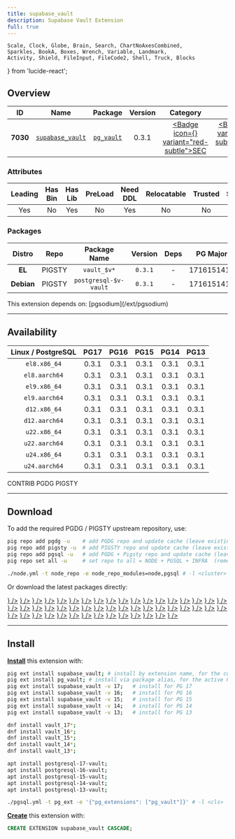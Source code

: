 ```yaml
---
title: supabase_vault
description: Supabase Vault Extension
full: true
---
```


    Scale, Clock, Globe, Brain, Search, ChartNoAxesCombined,
    Sparkles, BookA, Boxes, Wrench, Variable, Landmark,
    Activity, Shield, FileInput, FileCode2, Shell, Truck, Blocks
} from 'lucide-react';

## Overview

| <TooltipIconButton tooltip="Extension unique identifier" side="top">ID</TooltipIconButton> | <TooltipIconButton tooltip="Extension name" side="top">Name</TooltipIconButton> | <TooltipIconButton tooltip="Package name for installation" side="top">Package</TooltipIconButton> | <TooltipIconButton tooltip="Latest available extension version" side="top">Version</TooltipIconButton> | <TooltipIconButton tooltip="Extension category" side="top">Category</TooltipIconButton> | <TooltipIconButton tooltip="Open source license" side="top">License</TooltipIconButton> | <TooltipIconButton tooltip="Programming language" side="top">Lang</TooltipIconButton> |
|:--------:|:--------:|:----------:|:--------------:|:---------------------------------------:|:------------------------------------------------------:|:----:|
| **7030** | [`supabase_vault`](https://github.com/supabase/vault) | [`pg_vault`](/ext/supabase_vault) | 0.3.1 | <a href="/ext/sec" className="no-underline"><Badge icon={<Shield />} variant="red-subtle">SEC</Badge></a> | <a href="/ext/list/license#apache-20" className="no-underline"><Badge icon={<Scale />} variant="green-subtle">Apache-2.0</Badge></a> | <a href="/ext/list/lang#c"><Badge icon={<FileCode2 />} variant="blue-subtle">C</Badge></a> |

### Attributes

| <TooltipIconButton tooltip="The Primary Leading extension in the Package" side="top">Leading</TooltipIconButton> | <TooltipIconButton tooltip="Contains binary utils" side="top">Has Bin</TooltipIconButton> | <TooltipIconButton tooltip="Contains .so shared library files" side="top">Has Lib</TooltipIconButton> | <TooltipIconButton tooltip="Requires preloading via shared_preload_libraries" side="top">PreLoad</TooltipIconButton> | <TooltipIconButton tooltip="Requires CREATE EXTENSION DDL command" side="top">Need DDL</TooltipIconButton> | <TooltipIconButton tooltip="Can be installed in any schema" side="top">Relocatable</TooltipIconButton> | <TooltipIconButton tooltip="Can be created by non-superuser" side="top">Trusted</TooltipIconButton> | <TooltipIconButton tooltip="Schemas used by this extension" side="top">Schemas</TooltipIconButton> |
|:-------:|:-------:|:-------:|:-------:|:--------:|:-----------:|:-------:|:-------:|
| Yes | No | Yes | No | Yes | No | No | `vault` |

### Packages

| <TooltipIconButton tooltip="Linux distribution family, EL or Debian" side="top">Distro</TooltipIconButton> | <TooltipIconButton tooltip="Package repository" side="top">Repo</TooltipIconButton> | <TooltipIconButton tooltip="The RPM/DEB Package Name Pattern (replace $v with real pg major)" side="top">Package Name</TooltipIconButton> | <TooltipIconButton tooltip="Latest package version" side="top">Version</TooltipIconButton> | <TooltipIconButton tooltip="RPM/DEB Package dependencies" side="top">Deps</TooltipIconButton> | <TooltipIconButton tooltip="Available in these PostgreSQL Major Versions" side="top">PG Major</TooltipIconButton> |
|:----------:|:--------:|:------------------------:|:-----------:|:------------:|:------------------:|
|   **EL**   | <Badge variant="amber-subtle"><span className="font-bold">PIGSTY</span></Badge> | `vault_$v*` | `0.3.1` | - | <Badge variant="green-subtle">17</Badge><Badge variant="green-subtle">16</Badge><Badge variant="green-subtle">15</Badge><Badge variant="green-subtle">14</Badge><Badge variant="green-subtle">13</Badge> |
| **Debian** | <Badge variant="amber-subtle"><span className="font-bold">PIGSTY</span></Badge> | `postgresql-$v-vault` | `0.3.1` | - | <Badge variant="green-subtle">17</Badge><Badge variant="green-subtle">16</Badge><Badge variant="green-subtle">15</Badge><Badge variant="green-subtle">14</Badge><Badge variant="green-subtle">13</Badge> |


<Callout title="Dependencies" type="warn">
    This extension depends on: [pgsodium](/ext/pgsodium)
</Callout>


------

## Availability

| <TooltipIconButton tooltip="Linux Distro Arch / PostgreSQL Major Version" side="top">Linux / PostgreSQL </TooltipIconButton> | **PG17** | **PG16** | **PG15** | **PG14** | **PG13** |
|:-----:|:-----:|:-----:|:-----:|:-----:|:-----:|
| `el8.x86_64` | <Badge variant="amber-subtle">0.3.1</Badge> | <Badge variant="amber-subtle">0.3.1</Badge> | <Badge variant="amber-subtle">0.3.1</Badge> | <Badge variant="amber-subtle">0.3.1</Badge> | <Badge variant="amber-subtle">0.3.1</Badge> |
| `el8.aarch64` | <Badge variant="amber-subtle">0.3.1</Badge> | <Badge variant="amber-subtle">0.3.1</Badge> | <Badge variant="amber-subtle">0.3.1</Badge> | <Badge variant="amber-subtle">0.3.1</Badge> | <Badge variant="amber-subtle">0.3.1</Badge> |
| `el9.x86_64` | <Badge variant="amber-subtle">0.3.1</Badge> | <Badge variant="amber-subtle">0.3.1</Badge> | <Badge variant="amber-subtle">0.3.1</Badge> | <Badge variant="amber-subtle">0.3.1</Badge> | <Badge variant="amber-subtle">0.3.1</Badge> |
| `el9.aarch64` | <Badge variant="amber-subtle">0.3.1</Badge> | <Badge variant="amber-subtle">0.3.1</Badge> | <Badge variant="amber-subtle">0.3.1</Badge> | <Badge variant="amber-subtle">0.3.1</Badge> | <Badge variant="amber-subtle">0.3.1</Badge> |
| `d12.x86_64` | <Badge variant="amber-subtle">0.3.1</Badge> | <Badge variant="amber-subtle">0.3.1</Badge> | <Badge variant="amber-subtle">0.3.1</Badge> | <Badge variant="amber-subtle">0.3.1</Badge> | <Badge variant="amber-subtle">0.3.1</Badge> |
| `d12.aarch64` | <Badge variant="amber-subtle">0.3.1</Badge> | <Badge variant="amber-subtle">0.3.1</Badge> | <Badge variant="amber-subtle">0.3.1</Badge> | <Badge variant="amber-subtle">0.3.1</Badge> | <Badge variant="amber-subtle">0.3.1</Badge> |
| `u22.x86_64` | <Badge variant="amber-subtle">0.3.1</Badge> | <Badge variant="amber-subtle">0.3.1</Badge> | <Badge variant="amber-subtle">0.3.1</Badge> | <Badge variant="amber-subtle">0.3.1</Badge> | <Badge variant="amber-subtle">0.3.1</Badge> |
| `u22.aarch64` | <Badge variant="amber-subtle">0.3.1</Badge> | <Badge variant="amber-subtle">0.3.1</Badge> | <Badge variant="amber-subtle">0.3.1</Badge> | <Badge variant="amber-subtle">0.3.1</Badge> | <Badge variant="amber-subtle">0.3.1</Badge> |
| `u24.x86_64` | <Badge variant="amber-subtle">0.3.1</Badge> | <Badge variant="amber-subtle">0.3.1</Badge> | <Badge variant="amber-subtle">0.3.1</Badge> | <Badge variant="amber-subtle">0.3.1</Badge> | <Badge variant="amber-subtle">0.3.1</Badge> |
| `u24.aarch64` | <Badge variant="amber-subtle">0.3.1</Badge> | <Badge variant="amber-subtle">0.3.1</Badge> | <Badge variant="amber-subtle">0.3.1</Badge> | <Badge variant="amber-subtle">0.3.1</Badge> | <Badge variant="amber-subtle">0.3.1</Badge> |

<Badge variant="green-subtle"><span className="font-black">CONTRIB</span></Badge> <Badge variant="blue-subtle"><span className="font-black">PGDG</span></Badge> <Badge variant="amber-subtle"><span className="font-black">PIGSTY</span></Badge>

------

## Download

To add the required PGDG / PIGSTY upstream repository, use:

```bash tab="pig"
pig repo add pgdg -u    # add PGDG repo and update cache (leave existing repos)
pig repo add pigsty -u  # add PIGSTY repo and update cache (leave existing repos)
pig repo add pgsql -u   # add PGDG + Pigsty repo and update cache (leave existing repos)
pig repo set all -u     # set repo to all = NODE + PGSQL + INFRA  (remove existing repos)
```
```bash tab="pigsty"
./node.yml -t node_repo -e node_repo_modules=node,pgsql # -l <cluster>
```

Or download the latest packages directly:

<Files>
    <Folder name="el8.x86_64">
        <a href="https://repo.pigsty.io/yum/pgsql/el8.x86_64/vault_17-0.3.1-1PIGSTY.el8.x86_64.rpm"><File name="vault_17-0.3.1-1PIGSTY.el8.x86_64.rpm" icon={<Package className="text-emerald-500" />} /></a>
        <a href="https://repo.pigsty.io/yum/pgsql/el8.x86_64/vault_16-0.3.1-1PIGSTY.el8.x86_64.rpm"><File name="vault_16-0.3.1-1PIGSTY.el8.x86_64.rpm" icon={<Package className="text-emerald-500" />} /></a>
        <a href="https://repo.pigsty.io/yum/pgsql/el8.x86_64/vault_15-0.3.1-1PIGSTY.el8.x86_64.rpm"><File name="vault_15-0.3.1-1PIGSTY.el8.x86_64.rpm" icon={<Package className="text-emerald-500" />} /></a>
        <a href="https://repo.pigsty.io/yum/pgsql/el8.x86_64/vault_14-0.3.1-1PIGSTY.el8.x86_64.rpm"><File name="vault_14-0.3.1-1PIGSTY.el8.x86_64.rpm" icon={<Package className="text-emerald-500" />} /></a>
        <a href="https://repo.pigsty.io/yum/pgsql/el8.x86_64/vault_13-0.3.1-1PIGSTY.el8.x86_64.rpm"><File name="vault_13-0.3.1-1PIGSTY.el8.x86_64.rpm" icon={<Package className="text-emerald-500" />} /></a>
    </Folder>
    <Folder name="el8.aarch64">
        <a href="https://repo.pigsty.io/yum/pgsql/el8.aarch64/vault_17-0.3.1-1PIGSTY.el8.aarch64.rpm"><File name="vault_17-0.3.1-1PIGSTY.el8.aarch64.rpm" icon={<Package className="text-orange-500" />} /></a>
        <a href="https://repo.pigsty.io/yum/pgsql/el8.aarch64/vault_16-0.3.1-1PIGSTY.el8.aarch64.rpm"><File name="vault_16-0.3.1-1PIGSTY.el8.aarch64.rpm" icon={<Package className="text-orange-500" />} /></a>
        <a href="https://repo.pigsty.io/yum/pgsql/el8.aarch64/vault_15-0.3.1-1PIGSTY.el8.aarch64.rpm"><File name="vault_15-0.3.1-1PIGSTY.el8.aarch64.rpm" icon={<Package className="text-orange-500" />} /></a>
        <a href="https://repo.pigsty.io/yum/pgsql/el8.aarch64/vault_14-0.3.1-1PIGSTY.el8.aarch64.rpm"><File name="vault_14-0.3.1-1PIGSTY.el8.aarch64.rpm" icon={<Package className="text-orange-500" />} /></a>
        <a href="https://repo.pigsty.io/yum/pgsql/el8.aarch64/vault_13-0.3.1-1PIGSTY.el8.aarch64.rpm"><File name="vault_13-0.3.1-1PIGSTY.el8.aarch64.rpm" icon={<Package className="text-orange-500" />} /></a>
    </Folder>
    <Folder name="el9.x86_64">
        <a href="https://repo.pigsty.io/yum/pgsql/el9.x86_64/vault_17-0.3.1-1PIGSTY.el9.x86_64.rpm"><File name="vault_17-0.3.1-1PIGSTY.el9.x86_64.rpm" icon={<Package className="text-emerald-500" />} /></a>
        <a href="https://repo.pigsty.io/yum/pgsql/el9.x86_64/vault_16-0.3.1-1PIGSTY.el9.x86_64.rpm"><File name="vault_16-0.3.1-1PIGSTY.el9.x86_64.rpm" icon={<Package className="text-emerald-500" />} /></a>
        <a href="https://repo.pigsty.io/yum/pgsql/el9.x86_64/vault_15-0.3.1-1PIGSTY.el9.x86_64.rpm"><File name="vault_15-0.3.1-1PIGSTY.el9.x86_64.rpm" icon={<Package className="text-emerald-500" />} /></a>
        <a href="https://repo.pigsty.io/yum/pgsql/el9.x86_64/vault_14-0.3.1-1PIGSTY.el9.x86_64.rpm"><File name="vault_14-0.3.1-1PIGSTY.el9.x86_64.rpm" icon={<Package className="text-emerald-500" />} /></a>
        <a href="https://repo.pigsty.io/yum/pgsql/el9.x86_64/vault_13-0.3.1-1PIGSTY.el9.x86_64.rpm"><File name="vault_13-0.3.1-1PIGSTY.el9.x86_64.rpm" icon={<Package className="text-emerald-500" />} /></a>
    </Folder>
    <Folder name="el9.aarch64">
        <a href="https://repo.pigsty.io/yum/pgsql/el9.aarch64/vault_17-0.3.1-1PIGSTY.el9.aarch64.rpm"><File name="vault_17-0.3.1-1PIGSTY.el9.aarch64.rpm" icon={<Package className="text-orange-500" />} /></a>
        <a href="https://repo.pigsty.io/yum/pgsql/el9.aarch64/vault_16-0.3.1-1PIGSTY.el9.aarch64.rpm"><File name="vault_16-0.3.1-1PIGSTY.el9.aarch64.rpm" icon={<Package className="text-orange-500" />} /></a>
        <a href="https://repo.pigsty.io/yum/pgsql/el9.aarch64/vault_15-0.3.1-1PIGSTY.el9.aarch64.rpm"><File name="vault_15-0.3.1-1PIGSTY.el9.aarch64.rpm" icon={<Package className="text-orange-500" />} /></a>
        <a href="https://repo.pigsty.io/yum/pgsql/el9.aarch64/vault_14-0.3.1-1PIGSTY.el9.aarch64.rpm"><File name="vault_14-0.3.1-1PIGSTY.el9.aarch64.rpm" icon={<Package className="text-orange-500" />} /></a>
        <a href="https://repo.pigsty.io/yum/pgsql/el9.aarch64/vault_13-0.3.1-1PIGSTY.el9.aarch64.rpm"><File name="vault_13-0.3.1-1PIGSTY.el9.aarch64.rpm" icon={<Package className="text-orange-500" />} /></a>
    </Folder>
    <Folder name="d12.x86_64">
        <a href="https://repo.pigsty.io/apt/pgsql/bookworm/pool/main/v/vault/postgresql-17-vault_0.3.1-1PIGSTY~bookworm_amd64.deb"><File name="postgresql-17-vault_0.3.1-1PIGSTY~bookworm_amd64.deb" icon={<Box className="text-emerald-500" />} /></a>
        <a href="https://repo.pigsty.io/apt/pgsql/bookworm/pool/main/v/vault/postgresql-16-vault_0.3.1-1PIGSTY~bookworm_amd64.deb"><File name="postgresql-16-vault_0.3.1-1PIGSTY~bookworm_amd64.deb" icon={<Box className="text-emerald-500" />} /></a>
        <a href="https://repo.pigsty.io/apt/pgsql/bookworm/pool/main/v/vault/postgresql-15-vault_0.3.1-1PIGSTY~bookworm_amd64.deb"><File name="postgresql-15-vault_0.3.1-1PIGSTY~bookworm_amd64.deb" icon={<Box className="text-emerald-500" />} /></a>
        <a href="https://repo.pigsty.io/apt/pgsql/bookworm/pool/main/v/vault/postgresql-14-vault_0.3.1-1PIGSTY~bookworm_amd64.deb"><File name="postgresql-14-vault_0.3.1-1PIGSTY~bookworm_amd64.deb" icon={<Box className="text-emerald-500" />} /></a>
        <a href="https://repo.pigsty.io/apt/pgsql/bookworm/pool/main/v/vault/postgresql-13-vault_0.3.1-1PIGSTY~bookworm_amd64.deb"><File name="postgresql-13-vault_0.3.1-1PIGSTY~bookworm_amd64.deb" icon={<Box className="text-emerald-500" />} /></a>
    </Folder>
    <Folder name="d12.aarch64">
        <a href="https://repo.pigsty.io/apt/pgsql/bookworm/pool/main/v/vault/postgresql-17-vault_0.3.1-1PIGSTY~bookworm_arm64.deb"><File name="postgresql-17-vault_0.3.1-1PIGSTY~bookworm_arm64.deb" icon={<Box className="text-orange-500" />} /></a>
        <a href="https://repo.pigsty.io/apt/pgsql/bookworm/pool/main/v/vault/postgresql-16-vault_0.3.1-1PIGSTY~bookworm_arm64.deb"><File name="postgresql-16-vault_0.3.1-1PIGSTY~bookworm_arm64.deb" icon={<Box className="text-orange-500" />} /></a>
        <a href="https://repo.pigsty.io/apt/pgsql/bookworm/pool/main/v/vault/postgresql-15-vault_0.3.1-1PIGSTY~bookworm_arm64.deb"><File name="postgresql-15-vault_0.3.1-1PIGSTY~bookworm_arm64.deb" icon={<Box className="text-orange-500" />} /></a>
        <a href="https://repo.pigsty.io/apt/pgsql/bookworm/pool/main/v/vault/postgresql-14-vault_0.3.1-1PIGSTY~bookworm_arm64.deb"><File name="postgresql-14-vault_0.3.1-1PIGSTY~bookworm_arm64.deb" icon={<Box className="text-orange-500" />} /></a>
        <a href="https://repo.pigsty.io/apt/pgsql/bookworm/pool/main/v/vault/postgresql-13-vault_0.3.1-1PIGSTY~bookworm_arm64.deb"><File name="postgresql-13-vault_0.3.1-1PIGSTY~bookworm_arm64.deb" icon={<Box className="text-orange-500" />} /></a>
    </Folder>
    <Folder name="u22.x86_64">
        <a href="https://repo.pigsty.io/apt/pgsql/jammy/pool/main/v/vault/postgresql-17-vault_0.3.1-1PIGSTY~jammy_amd64.deb"><File name="postgresql-17-vault_0.3.1-1PIGSTY~jammy_amd64.deb" icon={<Box className="text-emerald-500" />} /></a>
        <a href="https://repo.pigsty.io/apt/pgsql/jammy/pool/main/v/vault/postgresql-16-vault_0.3.1-1PIGSTY~jammy_amd64.deb"><File name="postgresql-16-vault_0.3.1-1PIGSTY~jammy_amd64.deb" icon={<Box className="text-emerald-500" />} /></a>
        <a href="https://repo.pigsty.io/apt/pgsql/jammy/pool/main/v/vault/postgresql-15-vault_0.3.1-1PIGSTY~jammy_amd64.deb"><File name="postgresql-15-vault_0.3.1-1PIGSTY~jammy_amd64.deb" icon={<Box className="text-emerald-500" />} /></a>
        <a href="https://repo.pigsty.io/apt/pgsql/jammy/pool/main/v/vault/postgresql-14-vault_0.3.1-1PIGSTY~jammy_amd64.deb"><File name="postgresql-14-vault_0.3.1-1PIGSTY~jammy_amd64.deb" icon={<Box className="text-emerald-500" />} /></a>
        <a href="https://repo.pigsty.io/apt/pgsql/jammy/pool/main/v/vault/postgresql-13-vault_0.3.1-1PIGSTY~jammy_amd64.deb"><File name="postgresql-13-vault_0.3.1-1PIGSTY~jammy_amd64.deb" icon={<Box className="text-emerald-500" />} /></a>
    </Folder>
    <Folder name="u22.aarch64">
        <a href="https://repo.pigsty.io/apt/pgsql/jammy/pool/main/v/vault/postgresql-17-vault_0.3.1-1PIGSTY~jammy_arm64.deb"><File name="postgresql-17-vault_0.3.1-1PIGSTY~jammy_arm64.deb" icon={<Box className="text-orange-500" />} /></a>
        <a href="https://repo.pigsty.io/apt/pgsql/jammy/pool/main/v/vault/postgresql-16-vault_0.3.1-1PIGSTY~jammy_arm64.deb"><File name="postgresql-16-vault_0.3.1-1PIGSTY~jammy_arm64.deb" icon={<Box className="text-orange-500" />} /></a>
        <a href="https://repo.pigsty.io/apt/pgsql/jammy/pool/main/v/vault/postgresql-15-vault_0.3.1-1PIGSTY~jammy_arm64.deb"><File name="postgresql-15-vault_0.3.1-1PIGSTY~jammy_arm64.deb" icon={<Box className="text-orange-500" />} /></a>
        <a href="https://repo.pigsty.io/apt/pgsql/jammy/pool/main/v/vault/postgresql-14-vault_0.3.1-1PIGSTY~jammy_arm64.deb"><File name="postgresql-14-vault_0.3.1-1PIGSTY~jammy_arm64.deb" icon={<Box className="text-orange-500" />} /></a>
        <a href="https://repo.pigsty.io/apt/pgsql/jammy/pool/main/v/vault/postgresql-13-vault_0.3.1-1PIGSTY~jammy_arm64.deb"><File name="postgresql-13-vault_0.3.1-1PIGSTY~jammy_arm64.deb" icon={<Box className="text-orange-500" />} /></a>
    </Folder>
    <Folder name="u24.x86_64">
        <a href="https://repo.pigsty.io/apt/pgsql/noble/pool/main/v/vault/postgresql-17-vault_0.3.1-1PIGSTY~noble_amd64.deb"><File name="postgresql-17-vault_0.3.1-1PIGSTY~noble_amd64.deb" icon={<Box className="text-emerald-500" />} /></a>
        <a href="https://repo.pigsty.io/apt/pgsql/noble/pool/main/v/vault/postgresql-16-vault_0.3.1-1PIGSTY~noble_amd64.deb"><File name="postgresql-16-vault_0.3.1-1PIGSTY~noble_amd64.deb" icon={<Box className="text-emerald-500" />} /></a>
        <a href="https://repo.pigsty.io/apt/pgsql/noble/pool/main/v/vault/postgresql-15-vault_0.3.1-1PIGSTY~noble_amd64.deb"><File name="postgresql-15-vault_0.3.1-1PIGSTY~noble_amd64.deb" icon={<Box className="text-emerald-500" />} /></a>
        <a href="https://repo.pigsty.io/apt/pgsql/noble/pool/main/v/vault/postgresql-14-vault_0.3.1-1PIGSTY~noble_amd64.deb"><File name="postgresql-14-vault_0.3.1-1PIGSTY~noble_amd64.deb" icon={<Box className="text-emerald-500" />} /></a>
        <a href="https://repo.pigsty.io/apt/pgsql/noble/pool/main/v/vault/postgresql-13-vault_0.3.1-1PIGSTY~noble_amd64.deb"><File name="postgresql-13-vault_0.3.1-1PIGSTY~noble_amd64.deb" icon={<Box className="text-emerald-500" />} /></a>
    </Folder>
    <Folder name="u24.aarch64">
        <a href="https://repo.pigsty.io/apt/pgsql/noble/pool/main/v/vault/postgresql-17-vault_0.3.1-1PIGSTY~noble_arm64.deb"><File name="postgresql-17-vault_0.3.1-1PIGSTY~noble_arm64.deb" icon={<Box className="text-orange-500" />} /></a>
        <a href="https://repo.pigsty.io/apt/pgsql/noble/pool/main/v/vault/postgresql-16-vault_0.3.1-1PIGSTY~noble_arm64.deb"><File name="postgresql-16-vault_0.3.1-1PIGSTY~noble_arm64.deb" icon={<Box className="text-orange-500" />} /></a>
        <a href="https://repo.pigsty.io/apt/pgsql/noble/pool/main/v/vault/postgresql-15-vault_0.3.1-1PIGSTY~noble_arm64.deb"><File name="postgresql-15-vault_0.3.1-1PIGSTY~noble_arm64.deb" icon={<Box className="text-orange-500" />} /></a>
        <a href="https://repo.pigsty.io/apt/pgsql/noble/pool/main/v/vault/postgresql-14-vault_0.3.1-1PIGSTY~noble_arm64.deb"><File name="postgresql-14-vault_0.3.1-1PIGSTY~noble_arm64.deb" icon={<Box className="text-orange-500" />} /></a>
        <a href="https://repo.pigsty.io/apt/pgsql/noble/pool/main/v/vault/postgresql-13-vault_0.3.1-1PIGSTY~noble_arm64.deb"><File name="postgresql-13-vault_0.3.1-1PIGSTY~noble_arm64.deb" icon={<Box className="text-orange-500" />} /></a>
    </Folder>
</Files>

------

## Install

[**Install**](/docs/pgsql/extension/install) this extension with:

```bash tab="pig"
pig ext install supabase_vault; # install by extension name, for the current active PG version
pig ext install pg_vault; # install via package alias, for the active PG version
pig ext install supabase_vault -v 17;   # install for PG 17
pig ext install supabase_vault -v 16;   # install for PG 16
pig ext install supabase_vault -v 15;   # install for PG 15
pig ext install supabase_vault -v 14;   # install for PG 14
pig ext install supabase_vault -v 13;   # install for PG 13
```
```bash tab="yum" 
dnf install vault_17*;
dnf install vault_16*;
dnf install vault_15*;
dnf install vault_14*;
dnf install vault_13*;
```
```bash tab="apt" 
apt install postgresql-17-vault;
apt install postgresql-16-vault;
apt install postgresql-15-vault;
apt install postgresql-14-vault;
apt install postgresql-13-vault;
```
```bash tab="ansible"
./pgsql.yml -t pg_ext -e '{"pg_extensions": ["pg_vault"]}' # -l <cls>
```

[**Create**](/docs/pgsql/extension/create) this extension with:

```sql
CREATE EXTENSION supabase_vault CASCADE;
```


